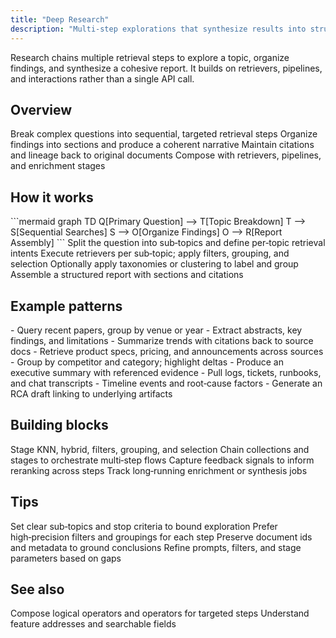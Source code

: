 ```yaml
---
title: "Deep Research"
description: "Multi‑step explorations that synthesize results into structured outputs"
---
```


<Note>
  Research chains multiple retrieval steps to explore a topic, organize findings, and synthesize a cohesive report. It builds on retrievers, pipelines, and interactions rather than a single API call.
</Note>

## Overview

<CardGroup cols={2}>
  <Card title="Multi‑step Search" icon="magnifying-glass-chart">
    Break complex questions into sequential, targeted retrieval steps
  </Card>
  
  <Card title="Structured Synthesis" icon="file-lines">
    Organize findings into sections and produce a coherent narrative
  </Card>
  
  <Card title="Source‑grounded" icon="quote-left">
    Maintain citations and lineage back to original documents
  </Card>
  
  <Card title="Configurable Flow" icon="diagram-project">
    Compose with retrievers, pipelines, and enrichment stages
  </Card>
</CardGroup>

## How it works

<Frame>
  ```mermaid
  graph TD
    Q[Primary Question] --> T[Topic Breakdown]
    T --> S[Sequential Searches]
    S --> O[Organize Findings]
    O --> R[Report Assembly]
  ```
</Frame>

<Steps>
  <Step title="Decompose">
    Split the question into sub‑topics and define per‑topic retrieval intents
  </Step>
  <Step title="Retrieve">
    Execute retrievers per sub‑topic; apply filters, grouping, and selection
  </Step>
  <Step title="Enrich">
    Optionally apply taxonomies or clustering to label and group
  </Step>
  <Step title="Synthesize">
    Assemble a structured report with sections and citations
  </Step>
</Steps>

## Example patterns

<Tabs>
  <Tab title="Literature Review">
    - Query recent papers, group by venue or year
    - Extract abstracts, key findings, and limitations
    - Summarize trends with citations back to source docs
  </Tab>
  
  <Tab title="Competitive Analysis">
    - Retrieve product specs, pricing, and announcements across sources
    - Group by competitor and category; highlight deltas
    - Produce an executive summary with referenced evidence
  </Tab>
  
  <Tab title="Incident Investigation">
    - Pull logs, tickets, runbooks, and chat transcripts
    - Timeline events and root‑cause factors
    - Generate an RCA draft linking to underlying artifacts
  </Tab>
</Tabs>

## Building blocks

<CardGroup cols={2}>
  <Card title="Retrievers" icon="magnifying-glass" href="/retrieval/retrievers">
    Stage KNN, hybrid, filters, grouping, and selection
  </Card>
  
  <Card title="Pipelines & Workflows" icon="diagram-project" href="/processing/pipelines">
    Chain collections and stages to orchestrate multi‑step flows
  </Card>
  
  <Card title="Interactions" icon="comments" href="/retrieval/interactions">
    Capture feedback signals to inform reranking across steps
  </Card>
  
  <Card title="Tasks" icon="list-check" href="/processing/tasks">
    Track long‑running enrichment or synthesis jobs
  </Card>
</CardGroup>

## Tips

<Steps>
  <Step title="Define scope">
    Set clear sub‑topics and stop criteria to bound exploration
  </Step>
  <Step title="Curate signals">
    Prefer high‑precision filters and groupings for each step
  </Step>
  <Step title="Cite sources">
    Preserve document ids and metadata to ground conclusions
  </Step>
  <Step title="Iterate">
    Refine prompts, filters, and stage parameters based on gaps
  </Step>
</Steps>

## See also

<CardGroup cols={2}>
  <Card title="Filters" icon="filter" href="/retrieval/filters">
    Compose logical operators and operators for targeted steps
  </Card>
  
  <Card title="Collections" icon="database" href="/ingestion/collections">
    Understand feature addresses and searchable fields
  </Card>
</CardGroup>
